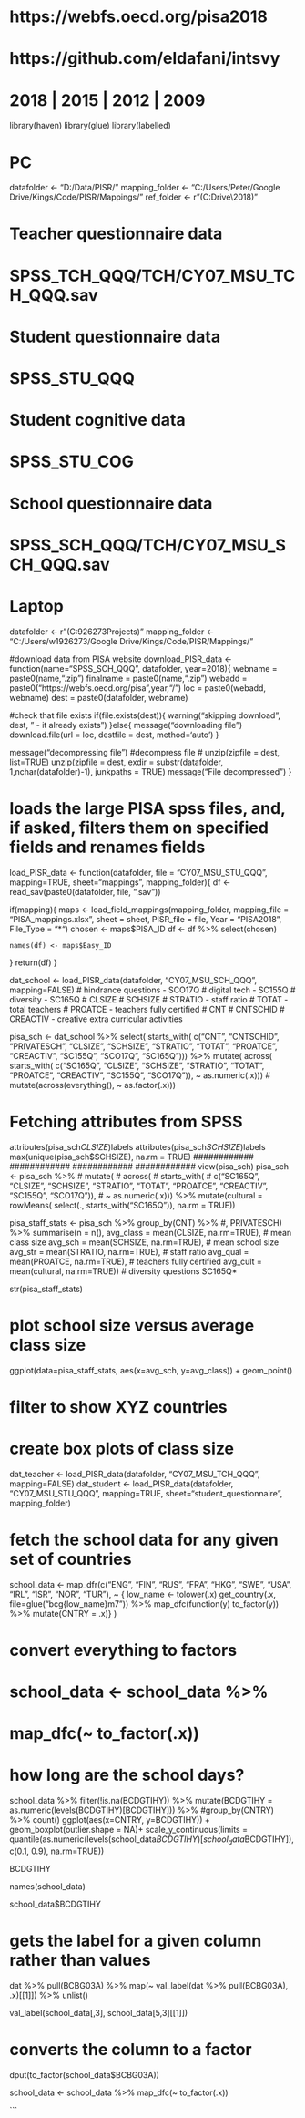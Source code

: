 
# https://webfs.oecd.org/pisa2018
# https://github.com/eldafani/intsvy

# 2018 | 2015 | 2012 | 2009

library(haven)
library(glue)
library(labelled)

# PC
datafolder <- "D:/Data/PISR/"
mapping_folder <- "C:/Users/Peter/Google Drive/Kings/Code/PISR/Mappings/"
ref_folder <- r"(C:\Users\Peter\Google Drive\Kings\Code\PISR\Docs\2018\Questionnaire\bkg\)"

# Teacher questionnaire data
# SPSS_TCH_QQQ/TCH/CY07_MSU_TCH_QQQ.sav

# Student questionnaire data
# SPSS_STU_QQQ

# Student cognitive data
# SPSS_STU_COG

# School questionnaire data
# SPSS_SCH_QQQ/TCH/CY07_MSU_SCH_QQQ.sav

# Laptop
datafolder <- r"(C:\Users\k1926273\Documents\R Projects\PISR\Data\)"
mapping_folder <- "C:/Users/w1926273/Google Drive/Kings/Code/PISR/Mappings/"

#download data from PISA website
download_PISR_data <- function(name="SPSS_SCH_QQQ", datafolder, year=2018){
  webname = paste0(name,".zip")
  finalname = paste0(name,".zip")
  webadd = paste0("https://webfs.oecd.org/pisa",year,"/")
  loc = paste0(webadd, webname)
  dest = paste0(datafolder, webname)
  
  #check that file exists
  if(file.exists(dest)){
    warning("skipping download ", dest, " - it already exists")
  }else{
    message("downloading file")
    download.file(url = loc, destfile = dest, method='auto')
  }
  
  message("decompressing file")
  #decompress file
  # unzip(zipfile = dest, list=TRUE)
  unzip(zipfile = dest, 
        exdir = substr(datafolder, 1,nchar(datafolder)-1), 
        junkpaths = TRUE)
  message("File decompressed")
}

# loads the large PISA spss files, and, if asked, filters them on specified fields and renames fields
load_PISR_data <- function(datafolder, file = "CY07_MSU_STU_QQQ", mapping=TRUE, 
                           sheet="mappings", mapping_folder){
  df <- read_sav(paste0(datafolder, file, ".sav"))
  
  if(mapping){
    maps <- load_field_mappings(mapping_folder, 
                                mapping_file = "PISA_mappings.xlsx",
                                sheet = sheet,
                                PISR_file = file,
                                Year = "PISA2018",
                                File_Type = "*")
    chosen <- maps$PISA_ID
    df <- df %>% select(chosen)
    
    names(df) <- maps$Easy_ID
  }
  return(df)
}


dat_school <- load_PISR_data(datafolder, "CY07_MSU_SCH_QQQ", mapping=FALSE)
# hindrance questions - SCO17Q
# digital tech - SC155Q
# diversity - SC165Q
# CLSIZE
# SCHSIZE
# STRATIO - staff ratio
# TOTAT - total teachers
# PROATCE - teachers fully certified
# CNT
# CNTSCHID
# CREACTIV - creative extra curricular activities

pisa_sch <- dat_school %>% select(
    starts_with(
      c("CNT", "CNTSCHID", "PRIVATESCH", "CLSIZE", "SCHSIZE", "STRATIO", "TOTAT", "PROATCE", "CREACTIV", "SC155Q", "SCO17Q", "SC165Q"))) %>%
  mutate(
    across(
      starts_with(
        c("SC165Q", "CLSIZE", "SCHSIZE", "STRATIO", "TOTAT", "PROATCE", "CREACTIV", "SC155Q", "SCO17Q")),
      ~ as.numeric(.x)))
  # mutate(across(everything(), ~ as.factor(.x)))

############
############
############
# Fetching attributes from SPSS
############
attributes(pisa_sch$CLSIZE)$labels
attributes(pisa_sch$SCHSIZE)$labels
max(unique(pisa_sch$SCHSIZE), na.rm = TRUE)
############
############
############
############
view(pisa_sch)
pisa_sch <- pisa_sch %>% 
  # mutate(
  #   across(
  #     starts_with(
  #       c("SC165Q", "CLSIZE", "SCHSIZE", "STRATIO", "TOTAT", "PROATCE",  "CREACTIV", "SC155Q", "SCO17Q")),
  #     ~ as.numeric(.x))) %>%
  mutate(cultural = rowMeans(
    select(., starts_with("SC165Q")), na.rm = TRUE))

pisa_staff_stats <- pisa_sch %>% 
  group_by(CNT) %>% #, PRIVATESCH) %>% 
  summarise(n = n(),
            avg_class = mean(CLSIZE, na.rm=TRUE), # mean class size
             avg_sch = mean(SCHSIZE, na.rm=TRUE), # mean school size
             avg_str = mean(STRATIO, na.rm=TRUE), # staff ratio
             avg_qual = mean(PROATCE, na.rm=TRUE), # teachers fully certified
             avg_cult = mean(cultural, na.rm=TRUE)) # diversity questions SC165Q*

str(pisa_staff_stats)

# plot school size versus average class size
ggplot(data=pisa_staff_stats, aes(x=avg_sch, y=avg_class)) +
  geom_point()

# filter to show XYZ countries
# create box plots of class size



dat_teacher <- load_PISR_data(datafolder, "CY07_MSU_TCH_QQQ", mapping=FALSE)
dat_student <- load_PISR_data(datafolder, "CY07_MSU_STU_QQQ", mapping=TRUE, sheet="student_questionnaire", mapping_folder)



# fetch the school data for any given set of countries
school_data <- 
  map_dfr(c("ENG", "FIN", "RUS", "FRA", "HKG", "SWE", "USA", "IRL", "ISR", "NOR", "TUR"),
         ~ {
           low_name <- tolower(.x)
           get_country(.x, file=glue("bcg{low_name}m7")) %>%
             map_dfc(function(y) to_factor(y)) %>% 
             mutate(CNTRY = .x)}
        )

# convert everything to factors
# school_data <- school_data %>% 
#   map_dfc(~ to_factor(.x))

# how long are the school days?
school_data %>% filter(!is.na(BCDGTIHY)) %>%
  mutate(BCDGTIHY = as.numeric(levels(BCDGTIHY)[BCDGTIHY])) %>%
  #group_by(CNTRY) %>% count()
  ggplot(aes(x=CNTRY, y=BCDGTIHY)) +
  geom_boxplot(outlier.shape = NA)+
  scale_y_continuous(limits = 
                       quantile(as.numeric(levels(school_data$BCDGTIHY)[school_data$BCDGTIHY]), 
                                c(0.1, 0.9),
                                na.rm=TRUE))

BCDGTIHY


names(school_data)

school_data$BCDGTIHY

# gets the label for a given column rather than values
dat %>% pull(BCBG03A) %>%
  map(~ val_label(dat %>% pull(BCBG03A), .x)[[1]]) %>% unlist()

val_label(school_data[,3], school_data[5,3][[1]])

# converts the column to a factor
dput(to_factor(school_data$BCBG03A))

school_data <- school_data %>% 
  map_dfc(~ to_factor(.x))

```